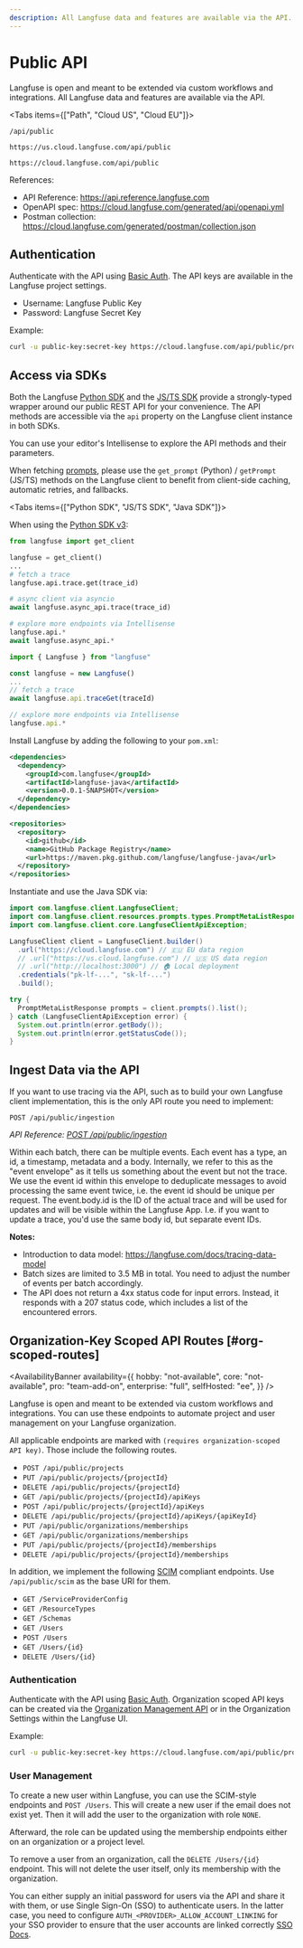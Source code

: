 ```yaml
---
description: All Langfuse data and features are available via the API. Follow this guide to get started.
---
```


# Public API

Langfuse is open and meant to be extended via custom workflows and integrations. All Langfuse data and features are available via the API.

<Tabs items={["Path", "Cloud US", "Cloud EU"]}>

<Tab>

```
/api/public
```

</Tab>
<Tab>

```
https://us.cloud.langfuse.com/api/public
```

</Tab>
<Tab>

```
https://cloud.langfuse.com/api/public
```

</Tab>
</Tabs>

References:

- API Reference: https://api.reference.langfuse.com
- OpenAPI spec: https://cloud.langfuse.com/generated/api/openapi.yml
- Postman collection: https://cloud.langfuse.com/generated/postman/collection.json

## Authentication

Authenticate with the API using [Basic Auth](https://en.wikipedia.org/wiki/Basic_access_authentication).
The API keys are available in the Langfuse project settings.

- Username: Langfuse Public Key
- Password: Langfuse Secret Key

Example:

```bash
curl -u public-key:secret-key https://cloud.langfuse.com/api/public/projects
```

## Access via SDKs

Both the Langfuse [Python SDK](/docs/sdk/python/decorators) and the [JS/TS SDK](/docs/sdk/typescript/guide) provide a strongly-typed wrapper around our public REST API for your convenience. The API methods are accessible via the `api` property on the Langfuse client instance in both SDKs.

You can use your editor's Intellisense to explore the API methods and their parameters.

<Callout type="info">

When fetching [prompts](/docs/prompts/get-started#use-prompt), please use the `get_prompt` (Python) / `getPrompt` (JS/TS) methods on the Langfuse client to benefit from client-side caching, automatic retries, and fallbacks.

</Callout>

<Tabs items={["Python SDK", "JS/TS SDK", "Java SDK"]}>
<Tab>

When using the [Python SDK v3](/docs/sdk/python/sdk-v3):

```python
from langfuse import get_client

langfuse = get_client()
...
# fetch a trace
langfuse.api.trace.get(trace_id)

# async client via asyncio
await langfuse.async_api.trace(trace_id)

# explore more endpoints via Intellisense
langfuse.api.*
await langfuse.async_api.*
```

</Tab>

<Tab>

```ts
import { Langfuse } from "langfuse"

const langfuse = new Langfuse()
...
// fetch a trace
await langfuse.api.traceGet(traceId)

// explore more endpoints via Intellisense
langfuse.api.*
```

</Tab>

<Tab>

Install Langfuse by adding the following to your `pom.xml`:

```xml
<dependencies>
  <dependency>
    <groupId>com.langfuse</groupId>
    <artifactId>langfuse-java</artifactId>
    <version>0.0.1-SNAPSHOT</version>
  </dependency>
</dependencies>

<repositories>
  <repository>
    <id>github</id>
    <name>GitHub Package Registry</name>
    <url>https://maven.pkg.github.com/langfuse/langfuse-java</url>
  </repository>
</repositories>
```

Instantiate and use the Java SDK via:
```java
import com.langfuse.client.LangfuseClient;
import com.langfuse.client.resources.prompts.types.PromptMetaListResponse;
import com.langfuse.client.core.LangfuseClientApiException;

LangfuseClient client = LangfuseClient.builder()
  .url("https://cloud.langfuse.com") // 🇪🇺 EU data region
  // .url("https://us.cloud.langfuse.com") // 🇺🇸 US data region
  // .url("http://localhost:3000") // 🏠 Local deployment
  .credentials("pk-lf-...", "sk-lf-...")
  .build();

try {
  PromptMetaListResponse prompts = client.prompts().list();
} catch (LangfuseClientApiException error) {
  System.out.println(error.getBody());
  System.out.println(error.getStatusCode());
}
```

</Tab>
</Tabs>

## Ingest Data via the API

If you want to use tracing via the API, such as to build your own Langfuse client implementation, this is the only API route you need to implement:

```
POST /api/public/ingestion
```
_API Reference: [POST /api/public/ingestion](https://api.reference.langfuse.com/#tag/ingestion/POST/api/public/ingestion)_

Within each batch, there can be multiple events. Each event has a type, an id, a timestamp, metadata and a body. Internally, we refer to this as the "event envelope" as it tells us something about the event but not the trace. We use the event id within this envelope to deduplicate messages to avoid processing the same event twice, i.e. the event id should be unique per request. The event.body.id is the ID of the actual trace and will be used for updates and will be visible within the Langfuse App. I.e. if you want to update a trace, you'd use the same body id, but separate event IDs.

**Notes:**
- Introduction to data model: https://langfuse.com/docs/tracing-data-model
- Batch sizes are limited to 3.5 MB in total. You need to adjust the number of events per batch accordingly.
- The API does not return a 4xx status code for input errors. Instead, it responds with a 207 status code, which includes a list of the encountered errors.

## Organization-Key Scoped API Routes [#org-scoped-routes]

<AvailabilityBanner
  availability={{
    hobby: "not-available",
    core: "not-available",
    pro: "team-add-on",
    enterprise: "full",
    selfHosted: "ee",
  }}
/>

Langfuse is open and meant to be extended via custom workflows and integrations.
You can use these endpoints to automate project and user management on your Langfuse organization.

All applicable endpoints are marked with `(requires organization-scoped API key)`.
Those include the following routes.

- `POST /api/public/projects`
- `PUT /api/public/projects/{projectId}`
- `DELETE /api/public/projects/{projectId}`
- `GET /api/public/projects/{projectId}/apiKeys`
- `POST /api/public/projects/{projectId}/apiKeys`
- `DELETE /api/public/projects/{projectId}/apiKeys/{apiKeyId}`
- `PUT /api/public/organizations/memberships`
- `GET /api/public/organizations/memberships`
- `PUT /api/public/projects/{projectId}/memberships`
- `DELETE /api/public/projects/{projectId}/memberships`

In addition, we implement the following [SCIM](https://datatracker.ietf.org/doc/html/rfc7642) compliant endpoints.
Use `/api/public/scim` as the base URI for them.

- `GET /ServiceProviderConfig`
- `GET /ResourceTypes`
- `GET /Schemas`
- `GET /Users`
- `POST /Users`
- `GET /Users/{id}`
- `DELETE /Users/{id}`

### Authentication

Authenticate with the API using [Basic Auth](https://en.wikipedia.org/wiki/Basic_access_authentication).
Organization scoped API keys can be created via the [Organization Management API](/self-hosting/organization-management-api) or in the Organization Settings within the Langfuse UI.

Example:

```bash
curl -u public-key:secret-key https://cloud.langfuse.com/api/public/projects/{projectId}/apiKeys
```

### User Management

To create a new user within Langfuse, you can use the SCIM-style endpoints and `POST /Users`.
This will create a new user if the email does not exist yet.
Then it will add the user to the organization with role `NONE`.

Afterward, the role can be updated using the membership endpoints either on an organization or a project level.

To remove a user from an organization, call the `DELETE /Users/{id}` endpoint.
This will not delete the user itself, only its membership with the organization.

You can either supply an initial password for users via the API and share it with them, or use Single Sign-On (SSO) to authenticate users.
In the latter case, you need to configure `AUTH_<PROVIDER>_ALLOW_ACCOUNT_LINKING` for your SSO provider to ensure that the user accounts are linked correctly [SSO Docs](/self-hosting/authentication-and-sso#additional-configuration).
